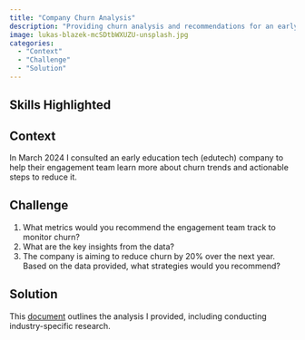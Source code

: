 ```yaml
---
title: "Company Churn Analysis"
description: "Providing churn analysis and recommendations for an early edutech company"
image: lukas-blazek-mcSDtbWXUZU-unsplash.jpg
categories: 
  - "Context"
  - "Challenge"
  - "Solution"
---
```


## Skills Highlighted


## Context

In March 2024 I consulted an early education tech (edutech) company to help their engagement team learn more about churn trends and actionable steps to reduce it.

## Challenge

1.  What metrics would you recommend the engagement team track to monitor churn?
2.  What are the key insights from the data?
3.  The company is aiming to reduce churn by 20% over the next year. Based on the data provided, what strategies would you recommend?

## Solution

This [document](https://docs.google.com/document/d/1m7MQeXpGnzxUnlaGeJrGRPty_HFwiiTKbGbs-l_MQ00/edit?usp=drive_link) outlines the analysis I provided, including conducting industry-specific research.
